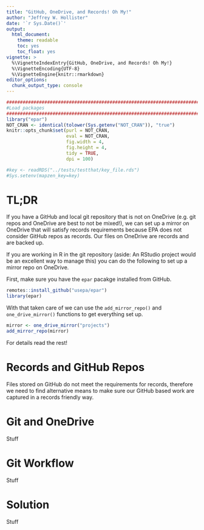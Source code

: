 ```yaml
---
title: "GitHub, OneDrive, and Records! Oh My!"
author: "Jeffrey W. Hollister"
date: '`r Sys.Date()`'
output:
  html_document:
    theme: readable
    toc: yes
    toc_float: yes
vignette: >
  %\VignetteIndexEntry{GitHub, OneDrive, and Records! Oh My!} 
  %\VignetteEncoding{UTF-8}
  %\VignetteEngine{knitr::rmarkdown} 
editor_options: 
  chunk_output_type: console
---
```



```r
################################################################################
#Load packages
################################################################################
library("epar")
NOT_CRAN <- identical(tolower(Sys.getenv("NOT_CRAN")), "true")
knitr::opts_chunk$set(purl = NOT_CRAN, 
                      eval = NOT_CRAN,
                      fig.width = 4, 
                      fig.height = 4, 
                      tidy = TRUE,
                      dpi = 100)
```

```r
#key <- readRDS("../tests/testthat/key_file.rds")
#Sys.setenv(mapzen_key=key)
```

# TL;DR

If you have a GitHub and local git repository that is not on OneDrive (e.g. git repos and OneDrive are best to not be mixed!), we can set up a mirror on OneDrive that will satisfy records requirements because EPA does not consider GitHub repos as records.  Our files on OneDrive are records and are backed up.  

If you are working in R in the git repository (aside: An RStudio project would be an excellent way to manage this) you can do the following to set up a mirror repo on OneDrive.

First, make sure you have the `epar` pacakge installed from GitHub.

```r
remotes::install_github("usepa/epar")
library(epar)
```

With that taken care of we can use the `add_mirror_repo()` and `one_drive_mirror()` functions to get everything set up.

```r
mirror <- one_drive_mirror("projects")
add_mirror_repo(mirror)
```

For details read the rest!

# Records and GitHub Repos

Files stored on GitHub do not meet the requirements for records, therefore we need to find alternative means to make sure our GitHub based work are captured in a records friendly way.

# Git and OneDrive

Stuff

# Git Workflow

Stuff

# Solution

Stuff
